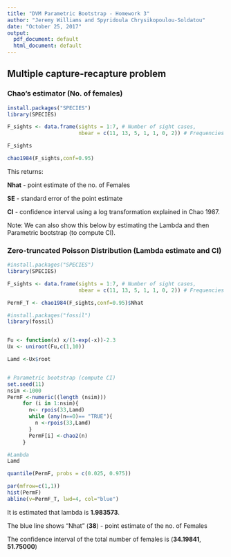 ```yaml
---
title: "DVM Parametric Bootstrap - Homework 3"
author: "Jeremy Williams and Spyridoula Chrysikopoulou-Soldatou"
date: "October 25, 2017"
output:
  pdf_document: default
  html_document: default
---
```


## **Multiple capture-recapture problem**

### **Chao's estimator (No. of females)**

```r
install.packages("SPECIES")
library(SPECIES)

F_sights <- data.frame(sights = 1:7, # Number of sight cases, 
                       nbear = c(11, 13, 5, 1, 1, 0, 2)) # Frequencies

F_sights

chao1984(F_sights,conf=0.95)

```

This returns: 

**Nhat** - point estimate of the no. of Females

**SE** - standard error of the point estimate

**CI** - confidence interval using a log transformation explained in Chao 1987.

Note: We can also show this below by estimating the Lambda and then Parametric bootstrap (to compute CI).


### **Zero-truncated Poisson Distribution (Lambda estimate and CI)**


```r

#install.packages("SPECIES")
library(SPECIES)

F_sights <- data.frame(sights = 1:7, # Number of sight cases, 
                       nbear = c(11, 13, 5, 1, 1, 0, 2)) # Frequencies

PermF_T <- chao1984(F_sights,conf=0.95)$Nhat

#install.packages("fossil")
library(fossil)


Fu <- function(x) x/(1-exp(-x))-2.3
Ux <- uniroot(Fu,c(1,10))

Lamd <-Ux$root


# Parametric bootstrap (compute CI)
set.seed(11)
nsim <-1000
PermF <-numeric((length (nsim)))
     for (i in 1:nsim){ 
       n<- rpois(33,Lamd)
       while (any(n==0)== "TRUE"){
         n <-rpois(33,Lamd)
       }
       PermF[i] <-chao2(n)
     }

#Lambda
Lamd

quantile(PermF, probs = c(0.025, 0.975))

par(mfrow=c(1,1))
hist(PermF)
abline(v=PermF_T, lwd=4, col="blue")

```

It is estimated that lambda is **1.983573**. 

The blue line shows "Nhat" (**38**) - point estimate of the no. of Females

The confidence interval of the total number of females is (**34.19841**, **51.75000**) 
